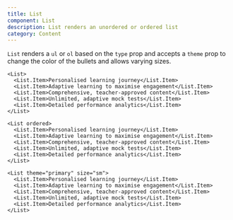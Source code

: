 ```yaml
---
title: List
component: List
description: List renders an unordered or ordered list
category: Content
---
```


`List` renders a `ul` or `ol` based on the `type` prop and accepts a `theme` prop to change the color of the bullets and allows varying sizes.

```tsx preview
<List>
  <List.Item>Personalised learning journey</List.Item>
  <List.Item>Adaptive learning to maximise engagement</List.Item>
  <List.Item>Comprehensive, teacher-approved content</List.Item>
  <List.Item>Unlimited, adaptive mock tests</List.Item>
  <List.Item>Detailed performance analytics</List.Item>
</List>
```

```tsx preview
<List ordered>
  <List.Item>Personalised learning journey</List.Item>
  <List.Item>Adaptive learning to maximise engagement</List.Item>
  <List.Item>Comprehensive, teacher-approved content</List.Item>
  <List.Item>Unlimited, adaptive mock tests</List.Item>
  <List.Item>Detailed performance analytics</List.Item>
</List>
```

```tsx preview
<List theme="primary" size="sm">
  <List.Item>Personalised learning journey</List.Item>
  <List.Item>Adaptive learning to maximise engagement</List.Item>
  <List.Item>Comprehensive, teacher-approved content</List.Item>
  <List.Item>Unlimited, adaptive mock tests</List.Item>
  <List.Item>Detailed performance analytics</List.Item>
</List>
```
